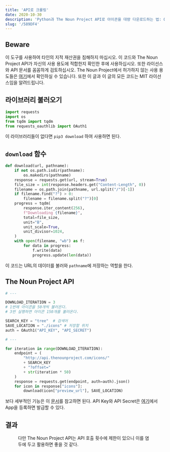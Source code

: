 ```yaml
---
title: 'API로 크롤링'
date: 2020-10-30
description: 'Python과 The Noun Project API로 아이콘을 대량 다운로드하는 법: OAuth 설정, 재사용 가능한 다운로드 함수, 사용 시 주의사항.'
slug: '/589DF4'
---
```


## Beware

이 도구를 사용하여 타인의 지적 재산권을 침해하지 마십시오. 이 코드와 The Noun Project API가 자신의 사용 용도에 적합한지 확인한 후에 사용하십시오. 또한 라이선스와 API 문서를 꼼꼼하게 검토하십시오. The Noun Project에서 허가하지 않는 사용 용도들은 [여기](https://api.thenounproject.com/getting_started.html#unacceptable-uses)에서 확인하실 수 있습니다. 또한 이 글과 이 글의 모든 코드는 MIT 라이선스임을 알려드립니다.

## 라이브러리 불러오기

```python
import requests
import os
from tqdm import tqdm
from requests_oauthlib import OAuth1
```

이 라이브러리들이 없다면 `pip3 download` 하여 사용하면 된다.

## `download` 함수

```python
def download(url, pathname):
    if not os.path.isdir(pathname):
        os.makedirs(pathname)
    response = requests.get(url, stream=True)
    file_size = int(response.headers.get("Content-Length", 0))
    filename = os.path.join(pathname, url.split("/")[-1])
    if filename.find("?") > 0:
        filename = filename.split("?")[0]
    progress = tqdm(
        response.iter_content(256),
        f"Downloading {filename}",
        total=file_size,
        unit="B",
        unit_scale=True,
        unit_divisor=1024,
    )
    with open(filename, "wb") as f:
        for data in progress:
            f.write(data)
            progress.update(len(data))
```

이 코드는 URL의 데이터를 불러와 `pathname`에 저장하는 역할을 한다.

## The Noun Project API

```python
# ---

DOWNLOAD_ITERATION = 3
# 1번에 아이콘을 50개씩 불러온다.
# 3번 실행하면 아이콘 150개를 불러온다.

SEARCH_KEY = "tree"  # 검색어
SAVE_LOCATION = "./icons" # 저장할 위치
auth = OAuth1("API_KEY", "API_SECRET")

# ---

for iteration in range(DOWNLOAD_ITERATION):
    endpoint = (
        "http://api.thenounproject.com/icons/"
        + SEARCH_KEY
        + "?offset="
        + str(iteration * 50)
    )
    response = requests.get(endpoint, auth=auth).json()
    for icon in response["icons"]:
        download(icon["preview_url"], SAVE_LOCATION)
```

보다 세부적인 기능은 이 [문서](https://api.thenounproject.com/documentation.html)를 참고하면 된다. API Key와 API Secret은 [여기](https://thenounproject.com/developers/apps/)에서 App을 등록하면 발급할 수 있다.

## 결과

<Figure src="/generated/newsroom/589DF4/63EB17.png" alt="테스트를 해보았을 때 아이콘 5,000개 정도까지는 가뿐하게 다운로드할 수 있었다." width={1588} height={1336} />

다만 The Noun Project API는 API 호출 횟수에 제한이 있으니 이를 염두에 두고 활용하면 좋을 것 같다.
